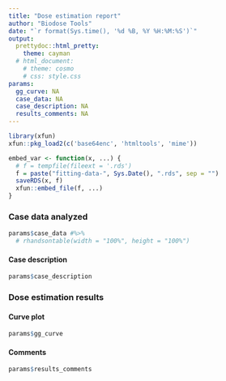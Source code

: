 ```yaml
---
title: "Dose estimation report"
author: "Biodose Tools"
date: "`r format(Sys.time(), '%d %B, %Y %H:%M:%S')`"
output: 
  prettydoc::html_pretty:
    theme: cayman
  # html_document:
    # theme: cosmo
    # css: style.css
params:
  gg_curve: NA
  case_data: NA
  case_description: NA
  results_comments: NA
---
```


```r
library(xfun)
xfun::pkg_load2(c('base64enc', 'htmltools', 'mime'))
```

```r
embed_var <- function(x, ...) {
  # f = tempfile(fileext = '.rds')
  f = paste("fitting-data-", Sys.Date(), ".rds", sep = "")
  saveRDS(x, f)
  xfun::embed_file(f, ...)
}
```

### Case data analyzed
```r
params$case_data #%>% 
  # rhandsontable(width = "100%", height = "100%")
```

#### Case description
```r
params$case_description
```

### Dose estimation results


#### Curve plot
```r
params$gg_curve
```

#### Comments
```r
params$results_comments
```
